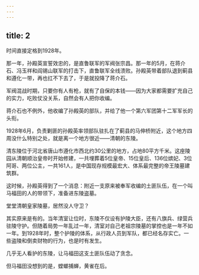 ```yaml
---
---
---
```

title: 2
---



时间直接定格到1928年。

那一年，孙殿英宣誓效忠的，是直鲁联军的军阀张宗昌。那一年的5月，在蒋介石、冯玉祥和阎锡山联军的打击下，直鲁联军全线溃败。孙殿英带着部队退到蓟县和遵化一带，再也扛不下去了，于是就投降了蒋介石。

军阀混战时期，只要你有人有枪，就有了自保的本钱——因为大家都需要扩充自己的实力，吃败仗没关系，自然会有人把你收编。

蒋介石也不例外，他收编了孙殿英的部队，并给了他一个第六军团第十二军军长的头衔。

1928年6月，负责剿匪的孙殿英率领部队驻扎在了蓟县的马伸桥附近，这个地方四周没什么特别之处，就是离一个地方很近——清朝的东陵。

清东陵位于河北省唐山市遵化市西北约30公里的地方，占地80平方千米。这座陵园从清朝顺治皇帝时开始修建，一共埋葬着5位皇帝、15位皇后、136位嫔妃、3位阿哥、两位公主，一共161人，是中国现存规模最宏大、体系最完整的帝王陵墓建筑群。

这时候，孙殿英得到了一个消息：附近一支原来被奉军收编的土匪队伍，在一个叫马福田的人的带领下，准备进东陵盗墓。

堂堂清朝皇家陵墓，居然没人守卫？

其实原来是有的。当年清室让位时，东陵不仅设有护陵大臣，还有八旗兵、绿营兵驻陵守护。但随着局势一年乱过一年，清室对自己老祖宗陵墓的掌控也是一年不如一年。到1928年时，整个护陵的体系，从行政人员到军队，都已经名存实亡。一些盗陵和倒卖财物的行为，也是时有发生。

几乎无人看护的东陵，让马福田这支土匪队伍动了贪念。

但马福田没想到的是，螳螂捕蝉，黄雀在后。